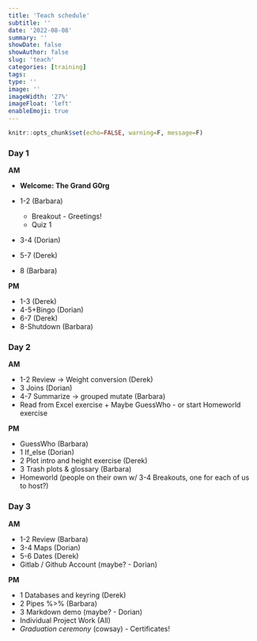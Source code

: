 ```yaml
---
title: 'Teach schedule'
subtitle: ''
date: '2022-08-08'
summary: ''
showDate: false
showAuthor: false
slug: 'teach'
categories: [training]
tags: 
type: ''
image: '' 
imageWidth: '27%'
imageFloat: 'left'
enableEmoji: true
---
```



```r
knitr::opts_chunk$set(echo=FALSE, warning=F, message=F)
```


### Day 1

**AM**

- **Welcome: The Grand G0rg** 

-	1-2 (Barbara)
    -	Breakout - Greetings!
    -	Quiz 1
-	3-4 (Dorian)
-	5-7 (Derek)
-	8 (Barbara)

**PM**

-	1-3 (Derek)
-	4-5+Bingo (Dorian)
-	6-7 (Derek)
-	8-Shutdown (Barbara)

### Day 2

**AM**

-	1-2 Review -> Weight conversion (Derek)
-	3 Joins (Dorian)
-	4-7 Summarize -> grouped mutate (Barbara)
-	Read from Excel exercise + Maybe GuessWho - or start Homeworld exercise

**PM**

-	GuessWho (Barbara)
-	1 If_else (Dorian)
-	2 Plot intro and height exercise (Derek)
-	3 Trash plots & glossary (Barbara)
-	Homeworld (people on their own w/ 3-4 Breakouts, one for each of us to host?)

### Day 3

**AM**

-	1-2 Review (Barbara)
-	3-4 Maps (Dorian)
-	5-6 Dates (Derek)
-	Gitlab / Github Account (maybe? - Dorian)

**PM**

-	1 Databases and keyring (Derek)  
-	2 Pipes %>% (Barbara)
-	3 Markdown demo (maybe? - Dorian)
-	Individual Project Work (All)
-	*Graduation ceremony* (cowsay) - Certificates!
